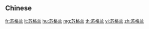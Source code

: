 {{also|蘇格蘭}}
==Chinese==
{{zh-see|蘇格蘭}}

[[fr:苏格兰]]
[[lt:苏格兰]]
[[hu:苏格兰]]
[[mg:苏格兰]]
[[th:苏格兰]]
[[vi:苏格兰]]
[[zh:苏格兰]]